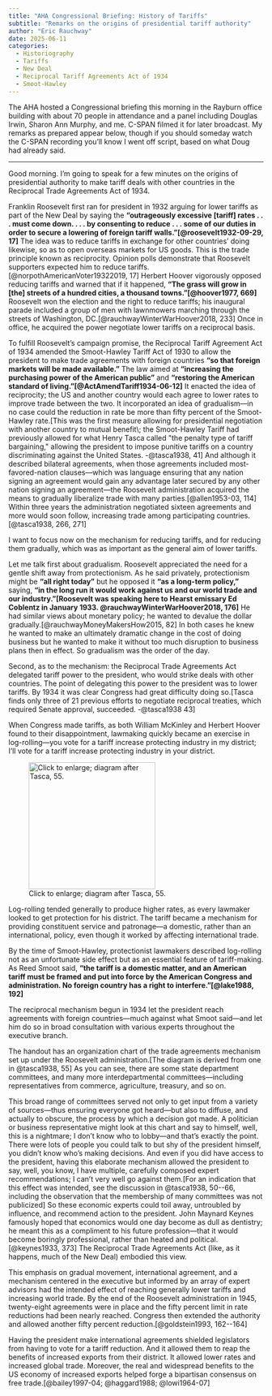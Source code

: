 ```yaml
---
title: "AHA Congressional Briefing: History of Tariffs"
subtitle: "Remarks on the origins of presidential tariff authority"
author: "Eric Rauchway"
date: 2025-06-11
categories: 
  - Historiography
  - Tariffs
  - New Deal
  - Reciprocal Tariff Agreements Act of 1934
  - Smoot-Hawley
---
```


The AHA hosted a Congressional briefing this morning in the Rayburn office building with about 70 people in attendance and a panel including Douglas Irwin, Sharon Ann Murphy, and me. C-SPAN filmed it for later broadcast. My remarks as prepared appear below, though if you should someday watch the C-SPAN recording you'll know I went off script, based on what Doug had already said.

---

Good morning. I'm going to speak for a few minutes on the origins of presidential authority to make tariff deals with other countries in the Reciprocal Trade Agreements Act of 1934.

Franklin Roosevelt first ran for president in 1932 arguing for lower tariffs as part of the New Deal by saying the **"outrageously excessive [tariff] rates . . . must come down. . . . by consenting to reduce . . . some of our duties in order to secure a lowering of foreign tariff walls."[@roosevelt1932-09-29, 17]** The idea was to reduce tariffs in exchange for other countries' doing likewise, so as to open overseas markets for US goods. This is the trade principle known as reciprocity. Opinion polls demonstrate that Roosevelt supporters expected him to reduce tariffs.[@norpothAmericanVoter19322019, 17] Herbert Hoover vigorously opposed reducing tariffs and warned that if it happened, **"The grass will grow in [the] streets of a hundred cities, a thousand towns."[@hoover1977, 669]** Roosevelt won the election and the right to reduce tariffs; his inaugural parade included a group of men with lawnmowers marching through the streets of Washington, DC.[@rauchwayWinterWarHoover2018, 233] Once in office, he acquired the power negotiate lower tariffs on a reciprocal basis.

To fulfill Roosevelt's campaign promise, the Reciprocal Tariff Agreement Act of 1934 amended the Smoot-Hawley Tariff Act of 1930 to allow the president to make trade agreements with foreign countries **"so that foreign markets will be made available."** The law aimed at **"increasing the purchasing power of the American public"** and **"restoring the American standard of living."[@ActAmendTariff1934-06-12]** It enacted the idea of reciprocity; the US and another country would each agree to lower rates to improve trade between the two. It incorporated an idea of gradualism---in no case could the reduction in rate be more than fifty percent of the Smoot-Hawley rate.[This was the first measure allowing for presidential negotiation with another country to mutual benefit\; the Smoot-Hawley Tariff had previously allowed for what Henry Tasca called "the penalty type of tariff bargaining," allowing the president to impose punitive tariffs on a country discriminating against the United States. -@tasca1938, 41] And although it described bilateral agreements, when those agreements included most-favored-nation clauses---which was language ensuring that any nation signing an agreement would gain any advantage later secured by any other nation signing an agreement---the Roosevelt administration acquired the means to gradually liberalize trade with many parties.[@allen1953-03, 114] Within three years the administration negotiated sixteen agreements and more would soon follow, increasing trade among participating countries.[@tasca1938, 266, 271]

I want to focus now on the mechanism for reducing tariffs, and for reducing them gradually, which was as important as the general aim of lower tariffs. 

Let me talk first about gradualism. Roosevelt appreciated the need for a gentle shift away from protectionism. As he said privately, protectionism might be **"all right today"** but he opposed it **"as a long-term policy,"** saying, **"in the long run it would work against us and our world trade and our industry."[Roosevelt was speaking here to Hearst emissary Ed Coblentz in January 1933. @rauchwayWinterWarHoover2018, 176]** He had similar views about monetary policy; he wanted to devalue the dollar gradually.[@rauchwayMoneyMakersHow2015, 82] In both cases he knew he wanted to make an ultimately dramatic change in the cost of doing business but he wanted to make it without too much disruption to business plans then in effect. So gradualism was the order of the day.

Second, as to the mechanism: the Reciprocal Trade Agreements Act delegated tariff power to the president, who would strike deals with other countries. The point of delegating this power to the president was to lower tariffs. By 1934 it was clear Congress had great difficulty doing so.[Tasca finds only three of 21 previous efforts to negotiate reciprocal treaties, which required Senate approval, succeeded. -@tasca1938 43] 

When Congress made tariffs, as both William McKinley and Herbert Hoover found to their disappointment, lawmaking quickly became an exercise in log-rolling---you vote for a tariff increase protecting industry in my district; I'll vote for a tariff increase protecting industry in your district. 

![Click to enlarge; diagram after Tasca, 55.](./trade2.drawio.png){width=250 .lightbox}

Log-rolling tended generally to produce higher rates, as every lawmaker looked to get protection for his district. The tariff became a mechanism for providing constituent service and patronage---a domestic, rather than an international, policy, even though it worked by affecting international trade. 

By the time of Smoot-Hawley, protectionist lawmakers described log-rolling not as an unfortunate side effect but as an essential feature of tariff-making. As Reed Smoot said, **"the tariff is a domestic matter, and an American tariff must be framed and put into force by the American Congress and administration. No foreign country has a right to interfere."[@lake1988, 192]**

The reciprocal mechanism begun in 1934 let the president reach agreements with foreign countries---much against what Smoot said---and let him do so in broad consultation with various experts throughout the executive branch. 

The handout has an organization chart of the trade agreements mechanism set up under the Roosevelt administration.[The diagram is derived from one in @tasca1938, 55] As you can see, there are some state department committees, and many more interdepartmental committees---including representatives from commerce, agriculture, treasury, and so on. 

This broad range of committees served not only to get input from a variety of sources---thus ensuring everyone got heard---but also to diffuse, and actually to obscure, the process by which a decision got made. A politician or business representative might look at this chart and say to himself, well, this is a nightmare; I don't know who to lobby---and that's exactly the point. There were lots of people you could talk to but shy of the president himself, you didn't know who's making decisions. And even if you did have access to the president, having this elaborate mechanism allowed the president to say, well, you know, I have multiple, carefully composed expert recommendations; I can't very well go against them.[For an indication that this effect was intended, see the discussion in @tasca1938, 50--66, including the observation that the membership of many committees was not publicized] So these economic experts could toil away, untroubled by influence, and recommend action to the president. John Maynard Keynes famously hoped that economics would one day become as dull as dentistry; he meant this as a compliment to his future profession---that it would become boringly professional, rather than heated and political.[@keynes1933, 373] The Reciprocal Trade Agreements Act (like, as it happens, much of the New Deal) embodied this view. 

This emphasis on gradual movement, international agreement, and a mechanism centered in the executive but informed by an array of expert advisors had the intended effect of reaching generally lower tariffs and increasing world trade. By the end of the Roosevelt administration in 1945, twenty-eight agreements were in place and the fifty percent limit in rate reductions had been nearly reached. Congress then extended the authority and allowed another fifty percent reduction.[@goldstein1993, 162--164] 

Having the president make international agreements shielded legislators from having to vote for a tariff reduction. And it allowed them to reap the benefits of increased exports from their district. It allowed lower rates and increased global trade. Moreover, the real and widespread benefits to the US economy of increased exports helped forge a bipartisan consensus on free trade.[@bailey1997-04; @haggard1988; @lowi1964-07]

